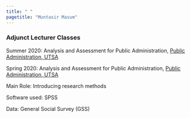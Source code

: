 ```yaml
---
title: " "
pagetitle: "Muntasir Masum"
---
```


<link rel="stylesheet" href="styles.css" type="text/css">
<link rel="stylesheet" href="academicicons/css/academicons.min.css"/>

### Adjunct Lecturer Classes

Summer 2020: Analysis and Assessment for Public Administration, [Public Administration, UTSA](https://hcap.utsa.edu/public-administration/)

Spring 2020: Analysis and Assessment for Public Administration, [Public Administration, UTSA](https://hcap.utsa.edu/public-administration/)

Main Role: Introducing research methods

Software used: SPSS

Data: General Social Survey (GSS)